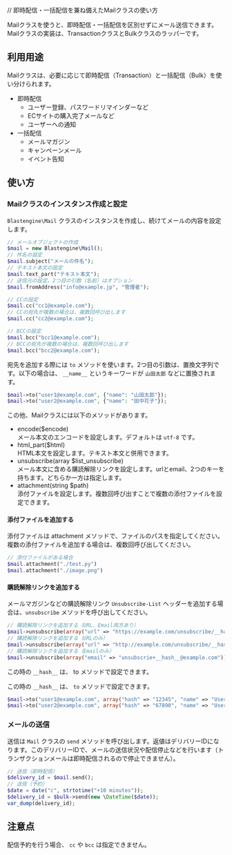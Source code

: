 
// 即時配信・一括配信を兼ね備えたMailクラスの使い方

Mailクラスを使うと、即時配信・一括配信を区別せずにメール送信できます。 Mailクラスの実装は、TransactionクラスとBulkクラスのラッパーです。

## 利用用途

Mailクラスは、必要に応じて即時配信（Transaction）と一括配信（Bulk）を使い分けられます。

- 即時配信
	- ユーザー登録、パスワードリマインダーなど
	- ECサイトの購入完了メールなど
	- ユーザーへの通知
- 一括配信
	- メールマガジン
	- キャンペーンメール
	- イベント告知

## 使い方

<Install />

<Import />

<Init />

### Mailクラスのインスタンス作成と設定

`Blastengine\Mail` クラスのインスタンスを作成し、続けてメールの内容を設定します。

```php
// メールオブジェクトの作成
$mail = new Blastengine\Mail();
// 件名の設定
$mail.subject("メールの件名");
// テキスト本文の設定
$mail.text_part("テキスト本文");
// 送信元の設定。2つ目の引数（名前）はオプション
$mail.fromAddress("info@example.jp", "管理者");

// CCの設定
$mail.cc("cc1@example.com");
// CCの宛先が複数の場合は、複数回呼び出します
$mail.cc("cc2@example.com");

// BCCの設定
$mail.bcc("bcc1@example.com");
// BCCの宛先が複数の場合は、複数回呼び出します
$mail.bcc("bcc2@example.com");
```

宛先を追加する際には `to` メソッドを使います。2つ目の引数は、置換文字列です。以下の場合は、 `__name__` というキーワードが `山田太郎` などに置換されます。

```php
$mail->to("user1@example.com", {"name": "山田太郎"});
$mail->to("user2@example.com", {"name": "田中花子"});
```

この他、Mailクラスには以下のメソッドがあります。

- encode($encode)  
	メール本文のエンコードを設定します。デフォルトは `utf-8` です。
- html_part($html)  
	HTML本文を設定します。テキスト本文と併用できます。
- unsubscribe(array $list_unsubscribe)  
	メール本文に含める購読解除リンクを設定します。urlとemail、2つのキーを持ちます。どちらか一方は指定します。
- attachment(string $path)  
	添付ファイルを設定します。複数回呼び出すことで複数の添付ファイルを設定できます。

#### 添付ファイルを追加する

添付ファイルは attachment メソッドで、ファイルのパスを指定してください。複数の添付ファイルを追加する場合は、複数回呼び出してください。

```php
// 添付ファイルがある場合
$mail.attachment("./test.py")
$mail.attachment("./image.png")
```

#### 購読解除リンクを追加する

メールマガジンなどの購読解除リンク `Unsubscribe-List` ヘッダーを追加する場合は、`unsubscribe` メソッドを呼び出してください。

```php
// 購読解除リンクを追加する（URL、Email両方あり）
$mail->unsubscribe(array("url" => "https://example.com/unsubscribe/__hash__", "email" => "unsubscrie+__hash__@example.com"));
// 購読解除リンクを追加する（URLのみ）
$mail->unsubscribe(array("url" => "http://example.com/unsubscribe/__hash__"));
// 購読解除リンクを追加する（Emailのみ）
$mail->unsubscribe(array("email" => "unsubscrie+__hash__@example.com"));
```

この時の `__hash__` は、 to メソッドで設定できます。

この時の `__hash__` は、 `to` メソッドで設定できます。

```php
$mail->to("user1@example.com", array("hash" => "12345", "name" => "User 1"));
$mail->to("user2@example.com", array("hash" => "67890", "name" => "User 2"));
```

### メールの送信

送信は `Mail` クラスの `send` メソッドを呼び出します。返値はデリバリーIDになります。このデリバリーIDで、メールの送信状況や配信停止などを行います（トランザクションメールは即時配信されるので停止できません）。

```php
// 送信（即時配信）
$delivery_id = $mail.send();
// 送信（予約）
$date = date("c", strtotime("+10 minutes"));
$delivery_id = $bulk->send(new \DateTime($date));
var_dump(delivery_id);
```

## 注意点

配信予約を行う場合、 `cc` や `bcc` は指定できません。
